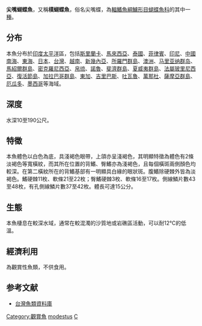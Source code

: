 {{NoteTA
|1=zh-hans:科隆群岛; zh-hk:加拉帕戈斯群島; zh-tw:加拉巴哥群島
|G1=Toponym
}}
{{Speciesbox
| name = 尖嘴蝴蝶魚
| status = LC
| status_system = iucn3.1
| genus = Chaetodon
| species = modestus
| authority = Temminck & Schlegel, 1844
| synonyms = *''Roa modestus''<br /><small>Temminck & Schlegel, 1844</small>
*''Chaetodon desmotes''<br /><small>Jordan & Fowler, 1902</small>
*''Coradion desmotes''<br /><small>Jordan & Fowler, 1902</small>
*''Coradion modestus''<br /><small>Temminck & Schlegel, 1844</small>
*''Paracanthochaetodon modestus''<br /><small>Temminck & Schlegel, 1844</small>
}}
'''尖嘴蝴蝶魚'''，又稱'''樸蝴蝶魚'''，俗名尖嘴蝶，為[[輻鰭魚綱|輻鰭魚綱]][[鱸形目|鱸形目]][[蝴蝶魚科|蝴蝶魚科]]的其中一[[種|種]]。

==分布==
本魚分布於[[印度|印度]][[太平洋|太平洋]]區，包括[[斯里蘭卡|斯里蘭卡]]、[[馬來西亞|馬來西亞]]、[[泰國|泰國]]、[[菲律賓|菲律賓]]、[[印尼|印尼]]、[[中國|中國]][[南海|南海]]、[[東海|東海]]、[[日本|日本]]、[[台灣|台灣]]、[[越南|越南]]、[[新幾內亞|新幾內亞]]、[[所羅門群島|所羅門群島]]、[[澳洲|澳洲]]、[[马里亚纳群岛|马里亚纳群岛]]、[[馬紹爾群島|馬紹爾群島]]、[[密克羅尼西亞|密克羅尼西亞]]、[[帛琉|帛琉]]、[[諾魯|諾魯]]、[[斐濟群島|斐濟群島]]、[[夏威夷群島|夏威夷群島]]、[[法屬玻里尼西亞|法屬玻里尼西亞]]、[[復活節島|復活節島]]、[[加拉巴哥群島|加拉巴哥群島]]、[[東加|東加]]、[[吉里巴斯|吉里巴斯]]、[[吐瓦魯|吐瓦魯]]、[[萬那杜|萬那杜]]、[[薩摩亞群島|薩摩亞群島]]、[[厄瓜多|厄瓜多]]、[[墨西哥|墨西哥]]等海域。

==深度==
水深10至190公尺。

==特徵==
本魚體色以白色為底，具淺褐色眼帶，上頜亦呈淺褐色，其明顯特徵為體色有2條淡褐色等寬橫紋，而其所在位置的背鰭、臀鰭亦為淺褐色，且每個橫斑兩側顏色均較深。在第二橫紋所在的背鰭基部有一明顯具白緣的眼狀斑。腹鰭除硬棘外皆為淡褐色。鰭硬棘11枚、軟條21至22枚；臀鰭硬棘3枚、軟條16至17枚。側線鱗片數43至48枚，有孔側線鱗片數37至42枚。體長可達15公分。

==生態==
本魚棲息在較深水域，通常在較混濁的沙質地或岩礁區活動，可以耐12℃的低溫。

==經濟利用==
為觀賞性魚類，不供食用。

==参考文献==
*[http://fishdb.sinica.edu.tw/ 台灣魚類資料庫] {{Wayback|url=http://fishdb.sinica.edu.tw/ |date=20160304193340 }}
{{Taxonbar|from=Q10656104}}

[[Category:觀賞魚|Category:觀賞魚]]
[[Category:蝴蝶魚屬|modestus]]
[[Category:1844年描述的魚類|C]]